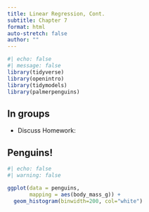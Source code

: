 ```yaml
---
title: Linear Regression, Cont.
subtitle: Chapter 7
format: html
auto-stretch: false
author: ""
---
```


```r
#| echo: false
#| message: false
library(tidyverse)
library(openintro)
library(tidymodels)
library(palmerpenguins)
```

## In groups {visability="hidden"}

-   Discuss Homework: \S

## Penguins!

```r
#| echo: false
#| warning: false

ggplot(data = penguins, 
       mapping = aes(body_mass_g)) +
  geom_histogram(binwidth=200, col="white")
```


